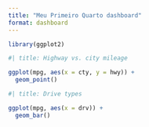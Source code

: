 ```yaml
---
title: "Meu Primeiro Quarto dashboard"
format: dashboard
---
```


```r
library(ggplot2)
```


```r
#| title: Highway vs. city mileage

ggplot(mpg, aes(x = cty, y = hwy)) +
  geom_point()
```


```r
#| title: Drive types

ggplot(mpg, aes(x = drv)) +
  geom_bar()
```